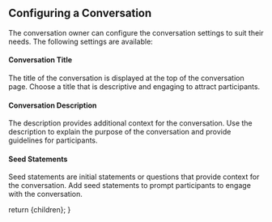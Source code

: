 
## Configuring a Conversation

The conversation owner can configure the conversation settings to suit their needs. The following settings are available:

#### Conversation Title

The title of the conversation is displayed at the top of the conversation page. Choose a title that is descriptive and engaging to attract participants.

#### Conversation Description

The description provides additional context for the conversation. Use the description to explain the purpose of the conversation and provide guidelines for participants.

#### Seed Statements

Seed statements are initial statements or questions that provide context for the conversation. Add seed statements to prompt participants to engage with the conversation.

  return <DocsLayout currentPage="conversations">{children}</DocsLayout>;
}
